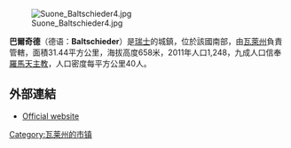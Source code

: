 [[Image:Suone_Baltschieder4.jpg|right]]

'''巴爾奇德'''（德语：'''Baltschieder'''）是[[瑞士|瑞士]]的城鎮，位於該國南部，由[[瓦萊州|瓦萊州]]負責管轄，面積31.44平方公里，海拔高度658米，2011年人口1,248，九成人口信奉[[羅馬天主教|羅馬天主教]]，人口密度每平方公里40人。

==外部連結==
* [http://www.baltschieder.ch Official website] {{Wayback|url=http://www.baltschieder.ch/ |date=20210118203611 }} {{de icon}}

{{Switzerland-geo-stub}}
[[Category:瓦莱州的市镇|Category:瓦莱州的市镇]]